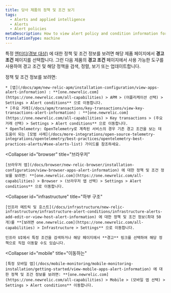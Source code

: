 ```yaml
---
title: 당사 제품의 정책 및 조건 보기
tags:
  - Alerts and applied intelligence
  - Alerts
  - Alert policies
metaDescription: How to view alert policy and condition information for the selected entity from its New Relic product instead of through alerts.
translationType: machine
---
```


특정 [엔터티(경보 대상)](/docs/using-new-relic/welcome-new-relic/get-started/glossary#entity) 에 대한 정책 및 조건 정보를 보려면 해당 제품 페이지에서 **경고 조건** 페이지를 선택합니다. 그런 다음 제품의 **경고 조건** 페이지에서 사용 가능한 도구를 사용하여 경고 조건 및 해당 정책을 검색, 정렬, 보기 또는 업데이트합니다.

<CollapserGroup>
  <Collapser
    id="apm"
    title="APM 및 서비스"
  >
    정책 및 조건 정보를 보려면:

    * [앱](/docs/apm/new-relic-apm/installation-configuration/view-apps-alert-information) : **[one.newrelic.com](https://one.newrelic.com/all-capabilities) > APM > (어플리케이션 선택) > Settings > Alert conditions** 으로 이동합니다.
    * [주요 거래](/docs/apm/transactions/key-transactions/view-key-transactions-alert-information) : **[one.newrelic.com](https://one.newrelic.com/all-capabilities) > Key transactions > (주요 거래 선택) > Settings > Alert conditions** 으로 이동합니다.
    * OpenTelemetry: OpenTelemetry로 계측된 서비스의 경우 기존 경고 조건을 보는 데 도움이 되는 [모범 사례](/docs/more-integrations/open-source-telemetry-integrations/opentelemetry/best-practices/opentelemetry-best-practices-alerts/#see-alerts-list) 가이드를 참조하세요.
  </Collapser>

  <Collapser
    id="browser"
    title="브라우저"
  >
    [브라우저 앱](/docs/browser/new-relic-browser/installation-configuration/view-browser-apps-alert-information) 에 대한 정책 및 조건 정보를 보려면: **[one.newrelic.com](https://one.newrelic.com/all-capabilities) > Browser > (브라우저 앱 선택) > Settings > Alert conditions** 으로 이동합니다.
  </Collapser>

  <Collapser
    id="infrastructure"
    title="하부 구조"
  >
    [인프라 메트릭 및 호스트](/docs/infrastructure/new-relic-infrastructure/infrastructure-alert-conditions/infrastructure-alerts-add-edit-or-view-host-alert-information) 에 대한 정책 및 조건 정보(최대 50개)를 **[보려면 one.newrelic.com](https://one.newrelic.com/all-capabilities) > Infrastructure > Settings** 으로 이동합니다.

    인프라 UI에서 특정 조건을 검색하거나 해당 페이지에서 **경고** 링크를 선택하여 해당 정책으로 직접 이동할 수도 있습니다.
  </Collapser>

  <Collapser
    id="mobile"
    title="이동하는"
  >
    [특정 모바일 앱](/docs/mobile-monitoring/mobile-monitoring-installation/getting-started/view-mobile-apps-alert-information) 에 대한 정책 및 조건 정보를 보려면: **[one.newrelic.com](https://one.newrelic.com/all-capabilities) > Mobile > (모바일 앱 선택) > Settings > Alert conditions** 이동합니다.
  </Collapser>
</CollapserGroup>